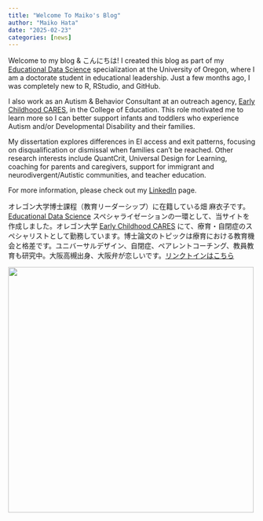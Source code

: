 ```yaml
---
title: "Welcome To Maiko's Blog"
author: "Maiko Hata"
date: "2025-02-23"
categories: [news]
---
```


Welcome to my blog & こんにちは! I created this blog as part of my [Educational Data Science](https://education.uoregon.edu/) specialization at the University of Oregon, where I am a doctorate student in educational leadership. Just a few months ago, I was completely new to R, RStudio, and GitHub.

I also work as an Autism & Behavior Consultant at an outreach agency, [Early Childhood CARES](https://earlychildhoodcares.uoregon.edu/), in the College of Education. This role motivated me to learn more so I can better support infants and toddlers who experience Autism and/or Developmental Disability and their families.

My dissertation explores differences in EI access and exit patterns, focusing on disqualification or dismissal when families can’t be reached. Other research interests include QuantCrit, Universal Design for Learning, coaching for parents and caregivers, support for immigrant and neurodivergent/Autistic communities, and teacher education.

For more information, please check out my [LinkedIn](https://www.linkedin.com/in/maikohata) page.

オレゴン大学博士課程（教育リーダーシップ）に在籍している畑 麻衣子です。[Educational Data Science](https://education.uoregon.edu/) スペシャライゼーションの一環として、当サイトを作成しました。オレゴン大学 [Early Childhood CARES](https://earlychildhoodcares.uoregon.edu/) にて、療育・自閉症のスペシャリストとして勤務しています。博士論文のトピックは療育における教育機会と格差です。ユニバーサルデザイン、自閉症、ペアレントコーチング、教員教育も研究中。大阪高槻出身、大阪弁が恋しいです。[リンクトインはこちら](https://www.linkedin.com/in/maikohata)

![](/images/uo.jpg){fig-alt="University of Oregon in spring" fig-align="center" width="500"}
